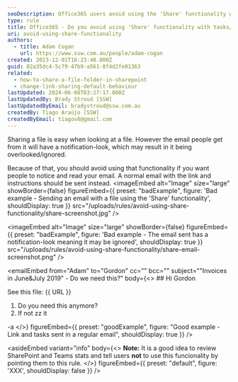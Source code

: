 ```yaml
---
seoDescription: Office365 users avoid using the 'Share' functionality with tasks/questions to ensure important emails are noticed and read.
type: rule
title: Office365 - Do you avoid using 'Share' functionality with tasks/questions?
uri: avoid-using-share-functionality
authors:
  - title: Adam Cogan
    url: https://www.ssw.com.au/people/adam-cogan
created: 2023-12-01T16:23:48.000Z
guid: 02a35dc4-5c79-47b9-a561-8f4d2fe81363
related:
  - how-to-share-a-file-folder-in-sharepoint
  - change-link-sharing-default-behaviour
lastUpdated: 2024-06-08T03:27:17.000Z
lastUpdatedBy: Brady Stroud [SSW]
lastUpdatedByEmail: bradystroud@ssw.com.au
createdBy: Tiago Araújo [SSW]
createdByEmail: tiagov8@gmail.com
---
```


Sharing a file is easy when looking at a file. However the email people get from it will have a notification-look, which may result in it being overlooked/ignored.

Because of that, you should avoid using that functionality if you want people to notice and read your email. A normal email with the link and instructions should be sent instead.
<imageEmbed
  alt="Image"
  size="large"
  showBorder={false}
  figureEmbed={{
    preset: "badExample",
    figure: 'Bad example - Sending an email with a file using the \'Share\' functionality',
    shouldDisplay: true
  }}
  src="/uploads/rules/avoid-using-share-functionality/share-screenshot.jpg"
/>

<imageEmbed
  alt="Image"
  size="large"
  showBorder={false}
  figureEmbed={{
    preset: "badExample",
    figure: 'Bad example - The email sent has a notification-look meaning it may be ignored',
    shouldDisplay: true
  }}
  src="/uploads/rules/avoid-using-share-functionality/share-email-screenshot.png"
/>

<emailEmbed
  from="Adam"
  to="Gordon"
  cc=""
  bcc=""
  subject=""Invoices in June&July 2019" - Do we need this?"
  body={<>
    ## Hi Gordon

See this file: &#123;&#123; URL &#125;&#125;

1. Do you need this anymore?
2. If not zz it

-a
  </>}
  figureEmbed={{
    preset: "goodExample",
    figure: "Good example - Link and tasks sent in a regular email",
    shouldDisplay: true
  }}
/>

<asideEmbed
  variant="info"
  body={<>
    **Note:** It is a good idea to review SharePoint and Teams stats and tell users **not** to use this funcionality by pointing them to this rule.
  </>}
  figureEmbed={{
    preset: "default",
    figure: 'XXX',
    shouldDisplay: false
  }}
/>
